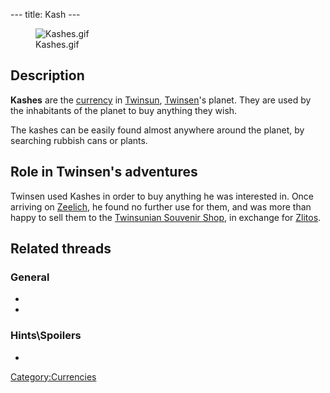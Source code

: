 ---
title: Kash
---

[[Image:Kashes.gif|right]]

{{Quote|
Quote=It is the exchange currency of your planet Twinsun. It allows you to buy the articles you are interested in.|
Character=Official description}}

==Description==
'''Kashes''' are the [[currency]] in [[Twinsun]], [[Twinsen]]'s planet. They are used by the inhabitants of the planet to buy anything they wish.

The kashes can be easily found almost anywhere around the planet, by searching rubbish cans or plants.

==Role in Twinsen's adventures==
Twinsen used Kashes in order to buy anything he was interested in. Once arriving on [[Zeelich]], he found no further use for them, and was more than happy to sell them to the [[Twinsunian Souvenir Shop]], in exchange for [[Zlitos]].

==Related threads==
===General===
* {{thread|id=8493|title=stupid thread}}
* {{thread|id=6333|title=Senorita}}

===Hints\Spoilers===
* {{thread|id=7721|title=Found a way to modify the GOLD cheat to give more money...}}

[[Category:Currencies]]